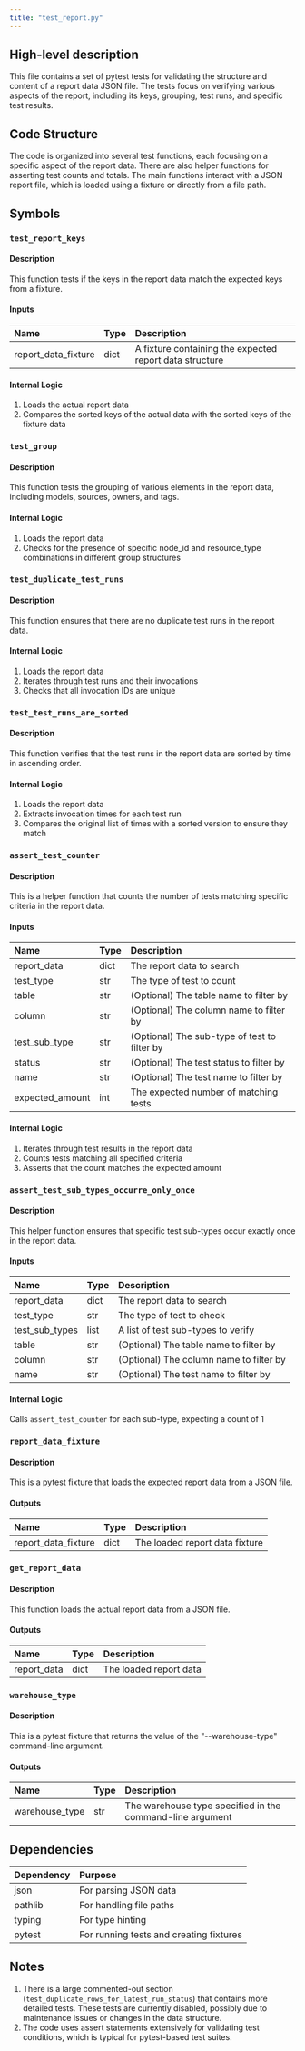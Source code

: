 ```yaml
---
title: "test_report.py"
---
```


## High-level description
This file contains a set of pytest tests for validating the structure and content of a report data JSON file. The tests focus on verifying various aspects of the report, including its keys, grouping, test runs, and specific test results.

## Code Structure
The code is organized into several test functions, each focusing on a specific aspect of the report data. There are also helper functions for asserting test counts and totals. The main functions interact with a JSON report file, which is loaded using a fixture or directly from a file path.

## Symbols

### `test_report_keys`
#### Description
This function tests if the keys in the report data match the expected keys from a fixture.

#### Inputs
| Name | Type | Description |
|:-----|:-----|:------------|
| report_data_fixture | dict | A fixture containing the expected report data structure |

#### Internal Logic
1. Loads the actual report data
2. Compares the sorted keys of the actual data with the sorted keys of the fixture data

### `test_group`
#### Description
This function tests the grouping of various elements in the report data, including models, sources, owners, and tags.

#### Internal Logic
1. Loads the report data
2. Checks for the presence of specific node_id and resource_type combinations in different group structures

### `test_duplicate_test_runs`
#### Description
This function ensures that there are no duplicate test runs in the report data.

#### Internal Logic
1. Loads the report data
2. Iterates through test runs and their invocations
3. Checks that all invocation IDs are unique

### `test_test_runs_are_sorted`
#### Description
This function verifies that the test runs in the report data are sorted by time in ascending order.

#### Internal Logic
1. Loads the report data
2. Extracts invocation times for each test run
3. Compares the original list of times with a sorted version to ensure they match

### `assert_test_counter`
#### Description
This is a helper function that counts the number of tests matching specific criteria in the report data.

#### Inputs
| Name | Type | Description |
|:-----|:-----|:------------|
| report_data | dict | The report data to search |
| test_type | str | The type of test to count |
| table | str | (Optional) The table name to filter by |
| column | str | (Optional) The column name to filter by |
| test_sub_type | str | (Optional) The sub-type of test to filter by |
| status | str | (Optional) The test status to filter by |
| name | str | (Optional) The test name to filter by |
| expected_amount | int | The expected number of matching tests |

#### Internal Logic
1. Iterates through test results in the report data
2. Counts tests matching all specified criteria
3. Asserts that the count matches the expected amount

### `assert_test_sub_types_occurre_only_once`
#### Description
This helper function ensures that specific test sub-types occur exactly once in the report data.

#### Inputs
| Name | Type | Description |
|:-----|:-----|:------------|
| report_data | dict | The report data to search |
| test_type | str | The type of test to check |
| test_sub_types | list | A list of test sub-types to verify |
| table | str | (Optional) The table name to filter by |
| column | str | (Optional) The column name to filter by |
| name | str | (Optional) The test name to filter by |

#### Internal Logic
Calls `assert_test_counter` for each sub-type, expecting a count of 1

### `report_data_fixture`
#### Description
This is a pytest fixture that loads the expected report data from a JSON file.

#### Outputs
| Name | Type | Description |
|:-----|:-----|:------------|
| report_data_fixture | dict | The loaded report data fixture |

### `get_report_data`
#### Description
This function loads the actual report data from a JSON file.

#### Outputs
| Name | Type | Description |
|:-----|:-----|:------------|
| report_data | dict | The loaded report data |

### `warehouse_type`
#### Description
This is a pytest fixture that returns the value of the "--warehouse-type" command-line argument.

#### Outputs
| Name | Type | Description |
|:-----|:-----|:------------|
| warehouse_type | str | The warehouse type specified in the command-line argument |

## Dependencies
| Dependency | Purpose |
|:-----------|:--------|
| json | For parsing JSON data |
| pathlib | For handling file paths |
| typing | For type hinting |
| pytest | For running tests and creating fixtures |

## Notes
1. There is a large commented-out section (`test_duplicate_rows_for_latest_run_status`) that contains more detailed tests. These tests are currently disabled, possibly due to maintenance issues or changes in the data structure.
2. The code uses assert statements extensively for validating test conditions, which is typical for pytest-based test suites.
